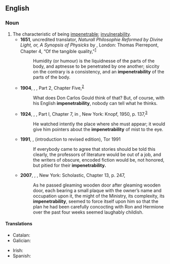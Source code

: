 ==English==

===Noun===
{{en-noun|~}}

# The characteristic of being [[impenetrable]]; [[invulnerability]].
#* '''1651''', uncredited translator, ''Naturall Philosophie Reformed by Divine Light, or, A Synopsis of Physicks'' by {{w|John Amos Comenius|J. A. Comenius}}, London: Thomas Pierrepont, Chapter 4, “Of the tangible quality,”<sup>[http://name.umdl.umich.edu/A34110.0001.001]</sup>
#*: Humidity (or humour) is the liquidnesse of the parts of the body, and aptnesse to be penetrated by one another; siccity on the contrary is a consistency, and an '''impenetrability''' of the parts of the body.
#* '''1904''', {{w|Joseph Conrad}}, ''{{w|Nostromo}}'', Part 2, Chapter Five,<sup>[http://www.gutenberg.org/files/2021/2021-h/2021-h.htm]</sup>
#*: What does Don Carlos Gould think of that? But, of course, with his English '''impenetrability''', nobody can tell what he thinks.
#* '''1924''', {{w|Ford Madox Ford}}, ''{{w|Some Do Not ...}}'', Part I, Chapter 7, in ''{{w|Parade’s End}}'', New York: Knopf, 1950, p. 137,<sup>[https://archive.org/details/paradesend00ford]</sup>
#*: He watched intently the place where she must appear; it would give him pointers about the '''impenetrability''' of mist to the eye.
#* '''1991''', {{w|Orson Scott Card}}, ''{{w|Ender's Game}}'' (introduction to revised edition), Tor 1991
#*: If everybody came to agree that stories should be told this clearly, the professors of literature would be out of a job, and the writers of obscure, encoded fiction would be, not honored, but pitied for their '''impenetrability.'''
#* '''2007''', {{w|J. K. Rowling}}, ''{{w|Harry Potter and the Deathly Hallows}}'', New York: Scholastic, Chapter 13, p. 247,
#*: As he passed gleaming wooden door after gleaming wooden door, each bearing a small plaque with the owner’s name and occupation upon it, the might of the Ministry, its complexity, its '''impenetrability''', seemed to force itself upon him so that the plan he had been carefully concocting with Ron and Hermione over the past four weeks seemed laughably childish.

====Translations====
{{trans-top|the characteristic of being impenetrable}}
* Catalan: {{t|ca|impenetrabilitat|f}}
* Galician: {{t+|gl|impenetrabilidade|f}}
{{trans-mid}}
* Irish: {{t|ga|neamh-intreáiteacht|f}}
* Spanish: {{t|es|impenetrabilidad|f}}
{{trans-bottom}}